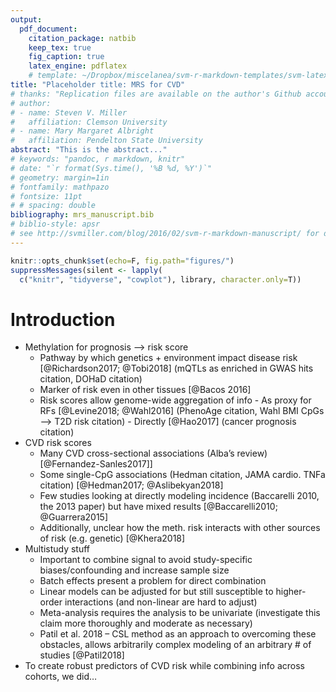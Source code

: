 ```yaml
---
output: 
  pdf_document:
    citation_package: natbib
    keep_tex: true
    fig_caption: true
    latex_engine: pdflatex
    # template: ~/Dropbox/miscelanea/svm-r-markdown-templates/svm-latex-ms.tex
title: "Placeholder title: MRS for CVD"
# thanks: "Replication files are available on the author's Github account..."
# author:
# - name: Steven V. Miller
#   affiliation: Clemson University
# - name: Mary Margaret Albright
#   affiliation: Pendelton State University
abstract: "This is the abstract..."
# keywords: "pandoc, r markdown, knitr"
# date: "`r format(Sys.time(), '%B %d, %Y')`"
# geometry: margin=1in
# fontfamily: mathpazo
# fontsize: 11pt
# # spacing: double
bibliography: mrs_manuscript.bib
# biblio-style: apsr
# see http://svmiller.com/blog/2016/02/svm-r-markdown-manuscript/ for details on this .Rmd template
---
```


```r
knitr::opts_chunk$set(echo=F, fig.path="figures/")
suppressMessages(silent <- lapply(
  c("knitr", "tidyverse", "cowplot"), library, character.only=T))
```

# Introduction

* Methylation for prognosis --> risk score
    - Pathway by which genetics + environment impact disease risk [@Richardson2017; @Tobi2018] (mQTLs as enriched in GWAS hits citation, DOHaD citation)
    - Marker of risk even in other tissues [@Bacos 2016]
    - Risk scores allow genome-wide aggregation of info
          - As proxy for RFs [@Levine2018; @Wahl2016] (PhenoAge citation, Wahl BMI CpGs --> T2D risk citation)
          - Directly [@Hao2017] (cancer prognosis citation)
* CVD risk scores
    - Many CVD cross-sectional associations (Alba's review) [@Fernandez-Sanles2017]]
    - Some single-CpG associations (Hedman citation, JAMA cardio. TNFa citation) [@Hedman2017; @Aslibekyan2018]
    - Few studies looking at directly modeling incidence (Baccarelli 2010, the 2013 paper) but have mixed results [@Baccarelli2010; @Guarrera2015]
    - Additionally, unclear how the meth. risk interacts with other sources of risk (e.g. genetic) [@Khera2018]
* Multistudy stuff
    - Important to combine signal to avoid study-specific biases/confounding and increase sample size
    - Batch effects present a problem for direct combination
    - Linear models can be adjusted for but still susceptible to higher-order interactions (and non-linear are hard to adjust)
    - Meta-analysis requires the analysis to be univariate (investigate this claim more thoroughly and moderate as necessary)
    - Patil et al. 2018 -- CSL method as an approach to overcoming these obstacles, allows arbitrarily complex modeling of an arbitrary # of studies [@Patil2018]
* To create robust predictors of CVD risk while combining info across cohorts, we did...


